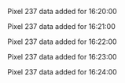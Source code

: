 Pixel 237 data added for 16:20:00

Pixel 237 data added for 16:21:00

Pixel 237 data added for 16:22:00

Pixel 237 data added for 16:23:00

Pixel 237 data added for 16:24:00

